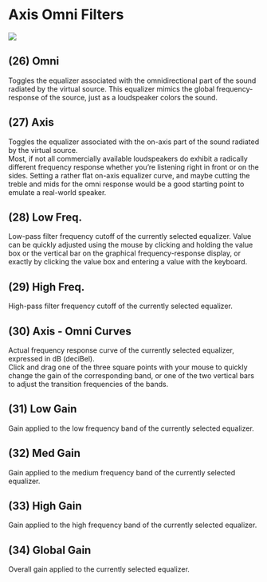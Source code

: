 # Axis Omni Filters

![](https://flux-shared.s3.amazonaws.com/doc_images/Plugins/ircam-spat/spat_07.jpg)


## (26) Omni
Toggles the equalizer associated with the omnidirectional part of the sound radiated by the virtual
source. This equalizer mimics the global frequency-response of the source, just as a loudspeaker colors the sound.


## (27) Axis
Toggles the equalizer associated with the on-axis part of the sound radiated by the virtual source.  
Most, if not all commercially available loudspeakers do exhibit a radically different frequency 
response whether you're listening right in front or on the sides. Setting a rather flat on-axis equalizer
curve, and maybe cutting the treble and mids for the omni response would be a good starting point
to emulate a real-world speaker.


## (28) Low Freq.
Low-pass filter frequency cutoff of the currently selected equalizer. Value can be quickly adjusted using the mouse by
clicking and holding the value box or the vertical bar on the graphical frequency-response display, or exactly by clicking the
value box and entering a value with the keyboard.


## (29) High Freq.
High-pass filter frequency cutoff of the currently selected equalizer.


## (30) Axis - Omni Curves
Actual frequency response curve of the currently selected equalizer, expressed in dB (deciBel).  
Click and drag one of the three square points with your mouse to quickly change the gain of the corresponding band, or
one of the two vertical bars to adjust the transition frequencies of the bands.


## (31) Low Gain
Gain applied to the low frequency band of the currently selected equalizer.


## (32) Med Gain
Gain applied to the medium frequency band of the currently selected equalizer.


## (33) High Gain
Gain applied to the high frequency band of the currently selected equalizer.


## (34) Global Gain
Overall gain applied to the currently selected equalizer.

